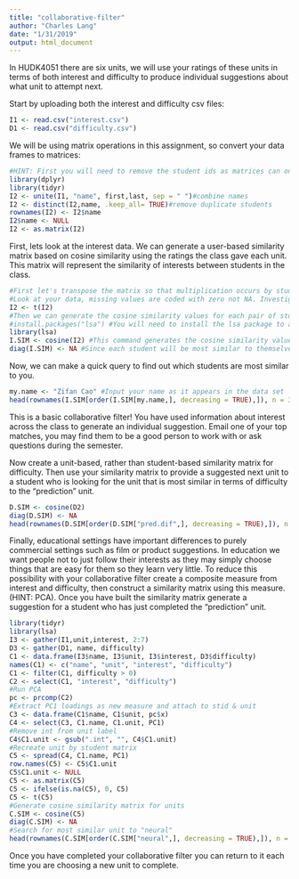 ```yaml
---
title: "collaborative-filter"
author: "Charles Lang"
date: "1/31/2019"
output: html_document
---
```


In HUDK4051 there are six units, we will use your ratings of these units in terms of both interest and difficulty to produce individual suggestions about what unit to attempt next.

Start by uploading both the interest and difficulty csv files:
```r
I1 <- read.csv("interest.csv")
D1 <- read.csv("difficulty.csv")
```

We will be using matrix operations in this assignment, so convert your data frames to matrices:
```r
#HINT: First you will need to remove the student ids as matrices can only contain one data type. You will then need to rename your row names with the student ids.
library(dplyr)
library(tidyr)
I2 <- unite(I1, "name", first,last, sep = " ")#combine names
I2 <- distinct(I2,name, .keep_all= TRUE)#remove duplicate students
rownames(I2) <- I2$name
I2$name <- NULL
I2 <- as.matrix(I2)
```

First, lets look at the interest data. We can generate a user-based similarity matrix based on cosine similarity using the ratings the class gave each unit. This matrix will represent the similarity of interests between students in the class.
```r
#First let's transpose the matrix so that multiplication occurs by students rather than units.
#Look at your data, missing values are coded with zero not NA. Investigate cosine similarity and decide whether your missing values should be coded with zeros or NAs. Explain your choice.
I2 <- t(I2)
#Then we can generate the cosine similarity values for each pair of students
#install.packages("lsa") #You will need to install the lsa package to access the cosine command.
library(lsa)
I.SIM <- cosine(I2) #This command generates the cosine similarity values as a new matrix. Click on I.SIM in the Global Environment pane to see what it looks like.
diag(I.SIM) <- NA #Since each student will be most similar to themselves we want to remove that information
```

Now, we can make a quick query to find out which students are most similar to you. 
```r
my.name <- "Zifan Cao" #Input your name as it appears in the data set
head(rownames(I.SIM[order(I.SIM[my.name,], decreasing = TRUE),]), n = 3) #This code orders the column of the matrix corresponding to your name according to similarity and returns the top two UNI ids for the students who's interests are most similar to yours
```

This is a basic collaborative filter! You have used information about interest across the class to generate an individual suggestion. Email one of your top matches, you may find them to be a good person to work with or ask questions during the semester.

Now create a unit-based, rather than student-based similarity matrix for difficulty. Then use your similarity matrix to provide a suggested next unit to a student who is looking for the unit that is most similar in terms of difficulty to the "prediction" unit. 
```r
D.SIM <- cosine(D2)
diag(D.SIM) <- NA
head(rownames(D.SIM[order(D.SIM["pred.dif",], decreasing = TRUE),]), n = 1) 
```

Finally, educational settings have important differences to purely commercial settings such as film or product suggestions. In education we want people not to just follow their interests as they may simply choose things that are easy for them so they learn very little. To reduce this possibility with your collaborative filter create a composite measure from interest and difficulty, then construct a similarity matrix using this measure. (HINT: PCA). Once you have built the similarity matrix generate a suggestion for a student who has just completed the "prediction" unit.
```r
library(tidyr)
library(lsa)
I3 <- gather(I1,unit,interest, 2:7)
D3 <- gather(D1, name, difficulty)
C1 <- data.frame(I3$name, I3$unit, I3$interest, D3$difficulty)
names(C1) <- c("name", "unit", "interest", "difficulty")
C1 <- filter(C1, difficulty > 0)
C2 <- select(C1, "interest", "difficulty")
#Run PCA
pc <- prcomp(C2)
#Extract PC1 loadings as new measure and attach to stid & unit
C3 <- data.frame(C1$name, C1$unit, pc$x)
C4 <- select(C3, C1.name, C1.unit, PC1)
#Remove int from unit label
C4$C1.unit <- gsub(".int", "", C4$C1.unit)
#Recreate unit by student matrix
C5 <- spread(C4, C1.name, PC1)
row.names(C5) <- C5$C1.unit
C5$C1.unit <- NULL
C5 <- as.matrix(C5)
C5 <- ifelse(is.na(C5), 0, C5)
C5 <- t(C5)
#Generate cosine similarity matrix for units
C.SIM <- cosine(C5)
diag(C.SIM) <- NA
#Search for most similar unit to "neural"
head(rownames(C.SIM[order(C.SIM["neural",], decreasing = TRUE),]), n = 1)
```

Once you have completed your collaborative filter you can return to it each time you are choosing a new unit to complete.